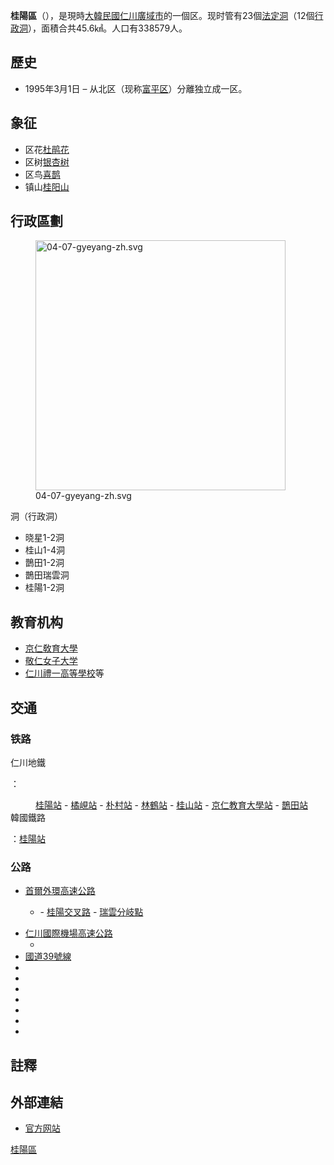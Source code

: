 {{Infobox settlement
| name                    = 桂陽區
| settlement_type         = [[韩国行政区划|自治區]]
| translit_lang1          = [[韓語|韓語]]
| translit_lang1_type1    = [[諺文|諺文]]
| translit_lang1_info1    = 계양구
| translit_lang1_type2    = [[朝鮮汉字|漢字]]
| translit_lang1_info2    = 桂陽區
| translit_lang1_type3    = {{nowrap|[[文化观光部2000年式|文化观光部2000年式]]}}
| translit_lang1_info3    = Gyeyang-gu
| translit_lang1_type4    = {{nowrap|[[馬科恩-賴肖爾表記法|馬科恩-賴肖爾表記法]]}}
| translit_lang1_info4    = Kyeyang-gu
| image_skyline           = 계양도서관.jpg
| image_caption           = 仁川桂陽圖書館
| image_flag              = Flag of Gyeyang, Incheon.svg
| image_seal              = 
| image_map               = Gyeyang-gu INCHEON.PNG
| map_caption             = 桂陽區在仁川廣域市的位置
| subdivision_type        = 國家
| subdivision_name        = {{ROK}}
| subdivision_type1       = [[朝鮮地區|地區]]
| subdivision_name1       = [[韓國首都圈|韓國首都圈]]
| subdivision_type2       = 省級行政區
| subdivision_name2       = [[仁川廣域市|仁川廣域市]]
| parts_type              = 行政區劃
| parts                   = 12[[行政洞|行政洞]]、23[[法定洞|法定洞]]
| area_total_km2          = 45.6
| population_total        = 338,579
| population_density_km2  = auto
| population_as_of        = 2006年
| population_blank1_title = 方言
| population_blank1       = [[首爾方言|首爾方言]]
| governing_body          = 桂陽區廳
| leader_title            = 區廳長
| leader_name			  = {{link-ko|朴亨宇|박형우}}
| leader_party            = {{MPK}}
| leader_title1           = 國會議員
| leader_name1            = {{ubl|甲：[[柳東秀|柳東秀]]{{small|（{{MPK}}）}}|乙：[[李在明|李在明]]{{small|（{{MPK}}）}}}}
| blank1_name             = 區樹
| blank1_info             = [[銀杏|銀杏]]
| blank2_name             = 區花
| blank2_info             = [[迎紅杜鵑|迎紅杜鵑]]
| blank3_name             = 區鳥
| blank3_info             = [[普通喜鵲|喜鵲]]
| website                 = {{url|http://www.gyeyang.go.kr/}}
}}
'''桂陽區'''（{{kor|諺=계양구|漢=桂陽區|羅=Gyeyang gu|f=y}}），是現時[[大韓民國|大韓民國]][[仁川廣域市|仁川廣域市]]的一個区。现时管有23個[[法定洞|法定洞]]（12個[[行政洞|行政洞]]），面積合共45.6㎢。人口有338579人。

== 歷史 ==
* 1995年3月1日 – 从北区（现称[[富平区|富平区]]）分離独立成一区。

== 象征 ==
* 区花[[杜鹃花|杜鹃花]]
* 区树[[银杏树|银杏树]]
* 区鸟[[喜鹊|喜鹊]]
* 镇山[[桂阳山|桂阳山]]

== 行政區劃 ==
[[File:04-07-gyeyang-zh.svg|400px]]
;洞（行政洞）
* 晓星1-2洞
* 桂山1-4洞
* 鵲田1-2洞
* 鵲田瑞雲洞
* 桂陽1-2洞

== 教育机构 ==
* [[京仁敎育大學|京仁敎育大學]]
* [[敬仁女子大学|敬仁女子大学]]
* [[仁川禮一高等學校|仁川禮一高等學校]]等
== 交通 ==
=== 铁路 ===
;仁川地鐵
{{韓國都市鐵道|IC1}}：
:[[桂陽站|桂陽站]] - [[橘峴站|橘峴站]] - [[朴村站|朴村站]] - [[林鶴站|林鶴站]] - [[桂山站|桂山站]] - [[京仁教育大學站|京仁教育大學站]] - [[鵲田站|鵲田站]]
;韓國鐵路
{{韓國都市鐵道|AR}}：[[桂陽站|桂陽站]]

=== 公路 ===
* [[首爾外環高速公路|首爾外環高速公路]]
** {{Link-ko|老梧地分岐點|노오지 분기점}} - [[桂陽交叉路|桂陽交叉路]] - [[瑞雲分岐點|瑞雲分岐點]]
* [[仁川國際機場高速公路|仁川國際機場高速公路]]
** {{Link-ko|老梧地分岐點|노오지 분기점}}
* [[国道39号_(韩国)|國道39號線]]
* {{Link-ko|景明大路|경명대로}}
* {{Link-ko|長堤路|장제로}}
* {{Link-ko|桂陽大路|계양대로}}
* {{Link-ko|烽梧大路|봉오대로}}
* {{Link-ko|主夫吐路|주부토로}}
* {{Link-ko|馬場路|마장로}}
* {{Link-ko|安南路|안남로}}

== 註釋 ==
{{reflist}}

== 外部連結 ==
* [http://www.gyeyang.go.kr/foreign/chi/ 官方网站] {{Wayback|url=http://www.gyeyang.go.kr/foreign/chi/|date=20090626075403}}
{{仁川廣域市行政區劃}}
{{DEFAULTSORT:Gyeyang-gu}}
[[Category:桂陽區|]]